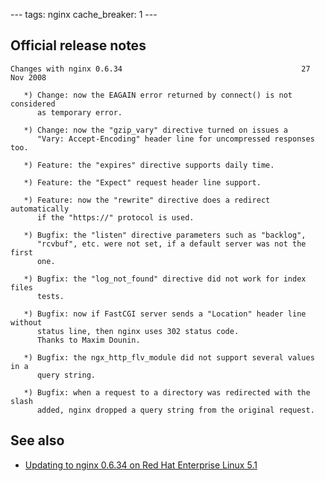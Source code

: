 ---
tags: nginx
cache_breaker: 1
---
== Official release notes ==

<pre>Changes with nginx 0.6.34                                        27 Nov 2008

   *) Change: now the EAGAIN error returned by connect() is not considered 
      as temporary error.

   *) Change: now the "gzip_vary" directive turned on issues a 
      "Vary: Accept-Encoding" header line for uncompressed responses too.

   *) Feature: the "expires" directive supports daily time.

   *) Feature: the "Expect" request header line support.

   *) Feature: now the "rewrite" directive does a redirect automatically 
      if the "https://" protocol is used.

   *) Bugfix: the "listen" directive parameters such as "backlog", 
      "rcvbuf", etc. were not set, if a default server was not the first 
      one.

   *) Bugfix: the "log_not_found" directive did not work for index files 
      tests.

   *) Bugfix: now if FastCGI server sends a "Location" header line without 
      status line, then nginx uses 302 status code.
      Thanks to Maxim Dounin.

   *) Bugfix: the ngx_http_flv_module did not support several values in a 
      query string.

   *) Bugfix: when a request to a directory was redirected with the slash 
      added, nginx dropped a query string from the original request.</pre>

== See also ==

* [[Updating to nginx 0.6.34 on Red Hat Enterprise Linux 5.1]]
